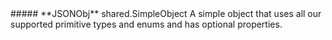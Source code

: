 
<Collapsible>
    ##### **JSONObj** shared.SimpleObject
    A simple object that uses all our supported primitive types and enums and has optional properties.
    <Collapsible.Break/>
    <SimpleObject/>
</Collapsible>

